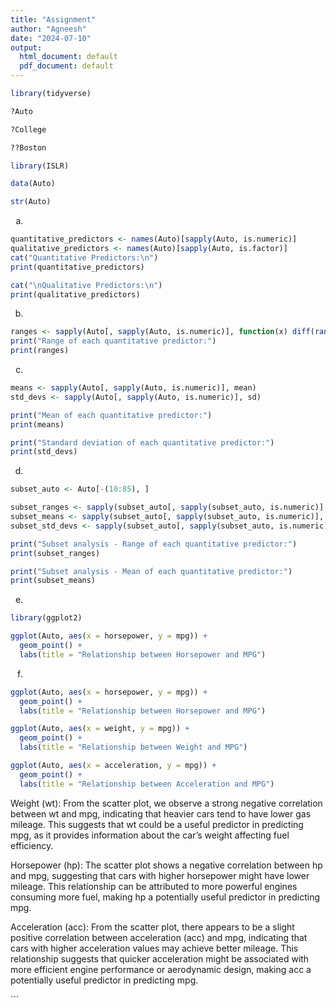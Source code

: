 ---
title: "Assignment"
author: "Agneesh"
date: "2024-07-10"
output:
  html_document: default
  pdf_document: default
---
```{r}
library(tidyverse)
```
```{r}
?Auto
```
```{r}
?College
```
```{r}
??Boston
```
```{r}
library(ISLR)
```

```{r}
data(Auto)
```
```{r}
str(Auto)
```
a)
```{r}
quantitative_predictors <- names(Auto)[sapply(Auto, is.numeric)]
qualitative_predictors <- names(Auto)[sapply(Auto, is.factor)]
cat("Quantitative Predictors:\n")
print(quantitative_predictors)

cat("\nQualitative Predictors:\n")
print(qualitative_predictors)
```


b)
```{r}
ranges <- sapply(Auto[, sapply(Auto, is.numeric)], function(x) diff(range(x)))
print("Range of each quantitative predictor:")
print(ranges)

```

c)
```{r}
means <- sapply(Auto[, sapply(Auto, is.numeric)], mean)
std_devs <- sapply(Auto[, sapply(Auto, is.numeric)], sd)

print("Mean of each quantitative predictor:")
print(means)

print("Standard deviation of each quantitative predictor:")
print(std_devs)

```

d)

```{r}
subset_auto <- Auto[-(10:85), ]
```
```{r}
subset_ranges <- sapply(subset_auto[, sapply(subset_auto, is.numeric)], function(x) diff(range(x)))
subset_means <- sapply(subset_auto[, sapply(subset_auto, is.numeric)], mean)
subset_std_devs <- sapply(subset_auto[, sapply(subset_auto, is.numeric)], sd)

print("Subset analysis - Range of each quantitative predictor:")
print(subset_ranges)

print("Subset analysis - Mean of each quantitative predictor:")
print(subset_means)
```
e)
```{r}
library(ggplot2)
```
```{r}

ggplot(Auto, aes(x = horsepower, y = mpg)) +
  geom_point() +
  labs(title = "Relationship between Horsepower and MPG")

```


f)
```{r}

ggplot(Auto, aes(x = horsepower, y = mpg)) +
  geom_point() +
  labs(title = "Relationship between Horsepower and MPG")

ggplot(Auto, aes(x = weight, y = mpg)) +
  geom_point() +
  labs(title = "Relationship between Weight and MPG")

ggplot(Auto, aes(x = acceleration, y = mpg)) +
  geom_point() +
  labs(title = "Relationship between Acceleration and MPG")

```
Weight (wt): From the scatter plot, we observe a strong negative correlation between wt and mpg, indicating that heavier cars tend to have lower gas mileage. This suggests that wt could be a useful predictor in predicting mpg, as it provides information about the car's weight affecting fuel efficiency.

Horsepower (hp): The scatter plot shows a negative correlation between hp and mpg, suggesting that cars with higher horsepower might have lower mileage. This relationship can be attributed to more powerful engines consuming more fuel, making hp a potentially useful predictor in predicting mpg.

Acceleration (acc): From the scatter plot, there appears to be a slight positive correlation between acceleration (acc) and mpg, indicating that cars with higher acceleration values may achieve better mileage. This relationship suggests that quicker acceleration might be associated with more efficient engine performance or aerodynamic design, making acc a potentially useful predictor in predicting mpg.

```

